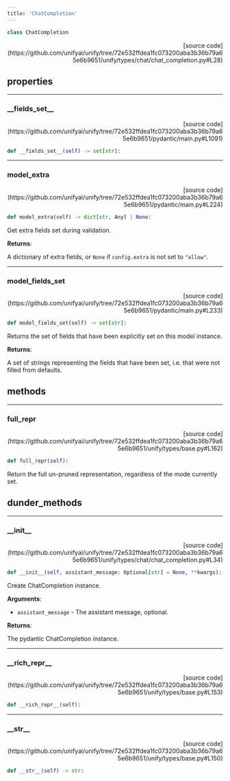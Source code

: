 ```yaml
---
title: 'ChatCompletion'
---
```


```python
class ChatCompletion
```

<p align="right">[source code](https://github.com/unifyai/unify/tree/72e532ffdea1fc073200aba3b36b79a65e6b9651/unify/types/chat/chat_completion.py#L28)</p>



## properties

---

### \_\_fields\_set\_\_

<p align="right">[source code](https://github.com/unifyai/unify/tree/72e532ffdea1fc073200aba3b36b79a65e6b9651/pydantic/main.py#L1091)</p>

```python
def __fields_set__(self) -> set[str]:
```



---

### model\_extra

<p align="right">[source code](https://github.com/unifyai/unify/tree/72e532ffdea1fc073200aba3b36b79a65e6b9651/pydantic/main.py#L224)</p>

```python
def model_extra(self) -> dict[str, Any] | None:
```

Get extra fields set during validation.

**Returns**:

A dictionary of extra fields, or `None` if `config.extra` is not set to `"allow"`.

---

### model\_fields\_set

<p align="right">[source code](https://github.com/unifyai/unify/tree/72e532ffdea1fc073200aba3b36b79a65e6b9651/pydantic/main.py#L233)</p>

```python
def model_fields_set(self) -> set[str]:
```

Returns the set of fields that have been explicitly set on this model instance.

**Returns**:

A set of strings representing the fields that have been set,
i.e. that were not filled from defaults.

## methods

---

### full\_repr

<p align="right">[source code](https://github.com/unifyai/unify/tree/72e532ffdea1fc073200aba3b36b79a65e6b9651/unify/types/base.py#L162)</p>

```python
def full_repr(self):
```

Return the full un-pruned representation, regardless of the mode currently set.

## dunder_methods

---

### \_\_init\_\_

<p align="right">[source code](https://github.com/unifyai/unify/tree/72e532ffdea1fc073200aba3b36b79a65e6b9651/unify/types/chat/chat_completion.py#L34)</p>

```python
def __init__(self, assistant_message: Optional[str] = None, **kwargs):
```

Create ChatCompletion instance.

**Arguments**:

- `assistant_message` - The assistant message, optional.



**Returns**:

The pydantic ChatCompletion instance.

---

### \_\_rich\_repr\_\_

<p align="right">[source code](https://github.com/unifyai/unify/tree/72e532ffdea1fc073200aba3b36b79a65e6b9651/unify/types/base.py#L153)</p>

```python
def __rich_repr__(self):
```



---

### \_\_str\_\_

<p align="right">[source code](https://github.com/unifyai/unify/tree/72e532ffdea1fc073200aba3b36b79a65e6b9651/unify/types/base.py#L150)</p>

```python
def __str__(self) -> str:
```

